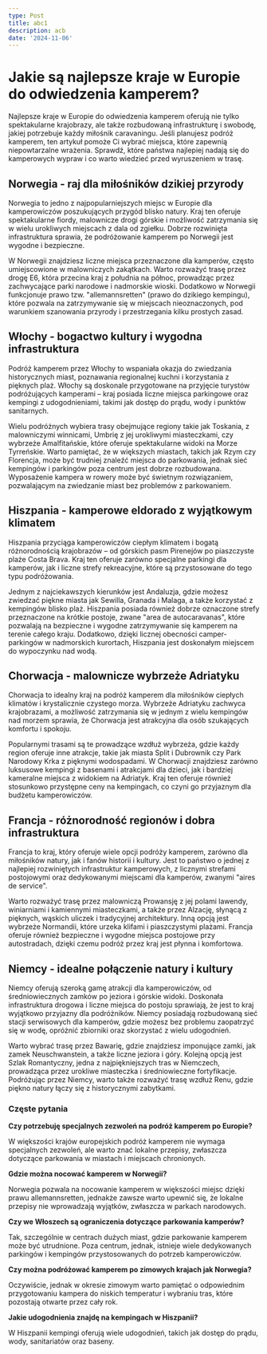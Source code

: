 ```yaml
---
type: Post
title: abc1
description: acb
date: '2024-11-06'
---
```

# **Jakie są najlepsze kraje w Europie do odwiedzenia kamperem?**

Najlepsze kraje w Europie do odwiedzenia kamperem oferują nie tylko spektakularne krajobrazy, ale także rozbudowaną infrastrukturę i swobodę, jakiej potrzebuje każdy miłośnik caravaningu. Jeśli planujesz podróż kamperem, ten artykuł pomoże Ci wybrać miejsca, które zapewnią niepowtarzalne wrażenia. Sprawdź, które państwa najlepiej nadają się do kamperowych wypraw i co warto wiedzieć przed wyruszeniem w trasę.

## Norwegia - raj dla miłośników dzikiej przyrody

Norwegia to jedno z najpopularniejszych miejsc w Europie dla kamperowiczów poszukujących przygód blisko natury. Kraj ten oferuje spektakularne fiordy, malownicze drogi górskie i możliwość zatrzymania się w wielu urokliwych miejscach z dala od zgiełku. Dobrze rozwinięta infrastruktura sprawia, że podróżowanie kamperem po Norwegii jest wygodne i bezpieczne.

W Norwegii znajdziesz liczne miejsca przeznaczone dla kamperów, często umiejscowione w malowniczych zakątkach. Warto rozważyć trasę przez drogę E6, która przecina kraj z południa na północ, prowadząc przez zachwycające parki narodowe i nadmorskie wioski. Dodatkowo w Norwegii funkcjonuje prawo tzw. "allemannsretten" (prawo do dzikiego kempingu), które pozwala na zatrzymywanie się w miejscach nieoznaczonych, pod warunkiem szanowania przyrody i przestrzegania kilku prostych zasad.

## Włochy - bogactwo kultury i wygodna infrastruktura

Podróż kamperem przez Włochy to wspaniała okazja do zwiedzania historycznych miast, poznawania regionalnej kuchni i korzystania z pięknych plaż. Włochy są doskonale przygotowane na przyjęcie turystów podróżujących kamperami – kraj posiada liczne miejsca parkingowe oraz kempingi z udogodnieniami, takimi jak dostęp do prądu, wody i punktów sanitarnych.

Wielu podróżnych wybiera trasy obejmujące regiony takie jak Toskania, z malowniczymi winnicami, Umbrię z jej urokliwymi miasteczkami, czy wybrzeże Amalfitańskie, które oferuje spektakularne widoki na Morze Tyrreńskie. Warto pamiętać, że w większych miastach, takich jak Rzym czy Florencja, może być trudniej znaleźć miejsca do parkowania, jednak sieć kempingów i parkingów poza centrum jest dobrze rozbudowana. Wyposażenie kampera w rowery może być świetnym rozwiązaniem, pozwalającym na zwiedzanie miast bez problemów z parkowaniem.

## Hiszpania - kamperowe eldorado z wyjątkowym klimatem

Hiszpania przyciąga kamperowiczów ciepłym klimatem i bogatą różnorodnością krajobrazów – od górskich pasm Pirenejów po piaszczyste plaże Costa Brava. Kraj ten oferuje zarówno specjalne parkingi dla kamperów, jak i liczne strefy rekreacyjne, które są przystosowane do tego typu podróżowania.

Jednym z najciekawszych kierunków jest Andaluzja, gdzie możesz zwiedzać piękne miasta jak Sewilla, Granada i Malaga, a także korzystać z kempingów blisko plaż. Hiszpania posiada również dobrze oznaczone strefy przeznaczone na krótkie postoje, zwane "area de autocaravanas", które pozwalają na bezpieczne i wygodne zatrzymywanie się kamperem na terenie całego kraju. Dodatkowo, dzięki licznej obecności camper-parkingów w nadmorskich kurortach, Hiszpania jest doskonałym miejscem do wypoczynku nad wodą.

## Chorwacja - malownicze wybrzeże Adriatyku

Chorwacja to idealny kraj na podróż kamperem dla miłośników ciepłych klimatów i krystalicznie czystego morza. Wybrzeże Adriatyku zachwyca krajobrazami, a możliwość zatrzymania się w jednym z wielu kempingów nad morzem sprawia, że Chorwacja jest atrakcyjna dla osób szukających komfortu i spokoju.

Popularnymi trasami są te prowadzące wzdłuż wybrzeża, gdzie każdy region oferuje inne atrakcje, takie jak miasta Split i Dubrownik czy Park Narodowy Krka z pięknymi wodospadami. W Chorwacji znajdziesz zarówno luksusowe kempingi z basenami i atrakcjami dla dzieci, jak i bardziej kameralne miejsca z widokiem na Adriatyk. Kraj ten oferuje również stosunkowo przystępne ceny na kempingach, co czyni go przyjaznym dla budżetu kamperowiczów.

## Francja - różnorodność regionów i dobra infrastruktura

Francja to kraj, który oferuje wiele opcji podróży kamperem, zarówno dla miłośników natury, jak i fanów historii i kultury. Jest to państwo o jednej z najlepiej rozwiniętych infrastruktur kamperowych, z licznymi strefami postojowymi oraz dedykowanymi miejscami dla kamperów, zwanymi "aires de service".

Warto rozważyć trasę przez malowniczą Prowansję z jej polami lawendy, winiarniami i kamiennymi miasteczkami, a także przez Alzację, słynącą z pięknych, wąskich uliczek i tradycyjnej architektury. Inną opcją jest wybrzeże Normandii, które urzeka klifami i piaszczystymi plażami. Francja oferuje również bezpieczne i wygodne miejsca postojowe przy autostradach, dzięki czemu podróż przez kraj jest płynna i komfortowa.

## Niemcy - idealne połączenie natury i kultury

Niemcy oferują szeroką gamę atrakcji dla kamperowiczów, od średniowiecznych zamków po jeziora i górskie widoki. Doskonała infrastruktura drogowa i liczne miejsca do postoju sprawiają, że jest to kraj wyjątkowo przyjazny dla podróżników. Niemcy posiadają rozbudowaną sieć stacji serwisowych dla kamperów, gdzie możesz bez problemu zaopatrzyć się w wodę, opróżnić zbiorniki oraz skorzystać z wielu udogodnień.

Warto wybrać trasę przez Bawarię, gdzie znajdziesz imponujące zamki, jak zamek Neuschwanstein, a także liczne jeziora i góry. Kolejną opcją jest Szlak Romantyczny, jedna z najpiękniejszych tras w Niemczech, prowadząca przez urokliwe miasteczka i średniowieczne fortyfikacje. Podróżując przez Niemcy, warto także rozważyć trasę wzdłuż Renu, gdzie piękno natury łączy się z historycznymi zabytkami.

### Częste pytania

**Czy potrzebuję specjalnych zezwoleń na podróż kamperem po Europie?**

W większości krajów europejskich podróż kamperem nie wymaga specjalnych zezwoleń, ale warto znać lokalne przepisy, zwłaszcza dotyczące parkowania w miastach i miejscach chronionych.

**Gdzie można nocować kamperem w Norwegii?**

Norwegia pozwala na nocowanie kamperem w większości miejsc dzięki prawu allemannsretten, jednakże zawsze warto upewnić się, że lokalne przepisy nie wprowadzają wyjątków, zwłaszcza w parkach narodowych.

**Czy we Włoszech są ograniczenia dotyczące parkowania kamperów?**

Tak, szczególnie w centrach dużych miast, gdzie parkowanie kamperem może być utrudnione. Poza centrum, jednak, istnieje wiele dedykowanych parkingów i kempingów przystosowanych do potrzeb kamperowiczów.

**Czy można podróżować kamperem po zimowych krajach jak Norwegia?**

Oczywiście, jednak w okresie zimowym warto pamiętać o odpowiednim przygotowaniu kampera do niskich temperatur i wybraniu tras, które pozostają otwarte przez cały rok.

**Jakie udogodnienia znajdę na kempingach w Hiszpanii?**

W Hiszpanii kempingi oferują wiele udogodnień, takich jak dostęp do prądu, wody, sanitariatów oraz baseny.

